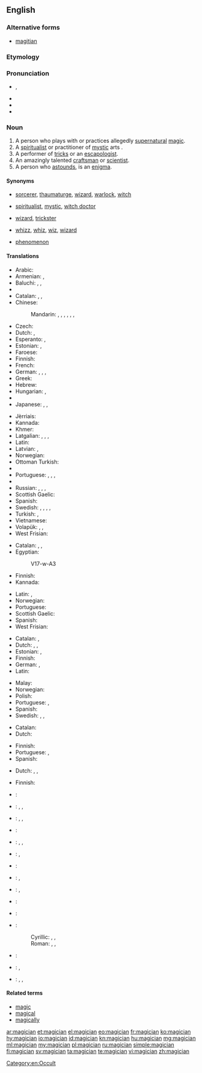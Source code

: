 ==English==
{{wikipedia}}

===Alternative forms===
* [[magitian]] {{qualifier|obsolete}}

===Etymology===
{{suffix|magic|ian}}<!--not from another language?-->

===Pronunciation===
* {{IPA|/məˈdʒɪʃən/}}, {{X-SAMPA|/m@"dZIS@n/}}
* {{audio|En-us-magician.ogg|Audio (US)}}
* {{hyphenation|ma|gi|cian}}
* {{rhymes|ɪʃən}}

===Noun===
{{en-noun}}

# A person who plays with or practices allegedly [[supernatural]] [[magic]].
# A [[spiritualist]] or practitioner of [[mystic]] arts {{qualifier|often derogatory}}.
# A performer of [[tricks]] or an [[escapologist]].
# An amazingly talented [[craftsman]] or [[scientist]].
# A person who [[astound]]s, is an [[enigma]].

====Synonyms====
* {{sense|practitioner of alledgedly supernatural magic}} [[sorcerer]], [[thaumaturge]], [[wizard]], [[warlock]], [[witch]]
* {{sense|spiritualist or practitioner of mystic arts}} [[spiritualist]], [[mystic]], [[witch doctor]]
* {{sense|performer of tricks}} [[wizard]], [[trickster]]
* {{sense|talented craftsman or scientist}} [[whizz]], [[whiz]], [[wiz]], [[wizard]]
* {{sense|person who astounds, is an enigma}} [[phenomenon]]

====Translations====
{{trans-top|practitioner of allegedly supernatural magic}}
* Arabic: {{t-|ar|ساحر|m|tr=sāḥir}}
* Armenian: {{t-|hy|կախարդ|tr=kaxard}}, {{t-|hy|վհուկ|tr=vhuk}}
* Baluchi: {{tø|bal|سحرگو|tr=sahargo}}, {{tø|bal|جادوگر}}, {{tø|bal|سحر کنوخ|tr=sihr kanox}}
* {{trreq|bg}}
* Catalan: {{t-|ca|mag|m}}, {{t-|ca|màgic|m}}, {{t-|ca|fetiller|m}}
* Chinese:
*: Mandarin: {{t|cmn|巫師|sc=Hani}}, {{t|cmn|巫师|tr=wūshī|sc=Hani}}, {{t-|cmn|覡|sc=Hani}}, {{t-|cmn|觋|tr=xí|sc=Hani}}, {{t|cmn|魔術師|sc=Hani}}, {{t|cmn|魔术师|tr=móshùshī|sc=Hani}}, {{t|cmn|妖人|tr=yāorén|sc=Hani}}
* Czech: {{t-|cs|kouzelník|m}}
* Dutch: {{t+|nl|tovenaar|m}}, {{t-|nl|magiër|m}}
* Esperanto: {{t-|eo|iluziisto}}, {{t-|eo|sorĉisto}}
* Estonian: {{t|et|maag}}, {{t|et|võlur}}
* Faroese: {{t|fo|gandakallur|m}}
* Finnish: {{t+|fi|taikuri}}
* French: {{t+|fr|magicien|m}}
* German: {{t+|de|Magier|m}}, {{t+|de|Zauberer|m}}, {{t+|de|Magierin|f}}, {{t+|de|Zauberin|f}}
* Greek: {{t+|el|μάγος|m|tr=mágos}}
* Hebrew: {{t+|he|קוסם|m|tr=kosem}}
* Hungarian: {{t-|hu|mágus}}, {{t+|hu|bűvész}}
* {{trreq|it}}
* Japanese: {{t-|ja|魔法使い|tr=まほうつかい, mahō tsukai}}, {{t-|ja|魔術師|tr=まじゅつし, majutsushi}}, {{t-|ja|魔人|tr= まじん, majin|sc=Jpan}}
{{trans-mid}}
* Jèrriais: {{tø|roa-jer|magicien|m}}
* Kannada: {{t+|kn|ಮಾಂತ್ರಿಕ|sc=Knda}}
* Khmer: {{t-|km|មនុស្សចេះឆ|tr=mɔnuh ceh cʰɑɑ|sc=Khmr}}
* Latgalian: {{tø|ltg|būrs|m}}, {{tø|ltg|būre|f}}, {{tø|ltg|ragaņs|m}}, {{tø|ltg|ragane|f}}
* Latin: {{t-|la|magus}}
* Latvian: {{t-|lv|burvis|m}}, {{t-|lv|burve|f}}
* Norwegian: {{t-|no|magiker|m}}
* Ottoman Turkish: {{tø|ota|سحرباز|tr=sihrbâz|sc=ota-Arab}}
* {{trreq|pl}}
* Portuguese: {{t|pt|mago|m}}, {{t|pt|bruxo|m}}, {{t|pt|mágico|m}}, {{t|pt|feiticeiro|m}}
* {{trreq|ro}}
* Russian: {{t+|ru|волшебник|m|tr=volšébnik}}, {{t+|ru|колдун|m|tr=koldún}}, {{t+|ru|маг|m|tr=mag}}, {{t+|ru|чародей|m|tr=čarodéj}}
* Scottish Gaelic: {{t-|gd|draoidh|m}}
* Spanish: {{t|es|mago|m}}
* Swedish: {{t|sv|trollkarl|m}}, {{t|sv|trollkäring|f}}, {{t|sv|trollkona|f}}, {{t|sv|trollpacka|f}}, {{t|sv|trollgubbe|m}}
* Turkish: {{t+|tr|sihirbaz}}, {{t+|tr|büyücü}}
* Vietnamese: {{t+|vi|phù thủy}}
* Volapük: {{qualifier|male or female}} {{t+|vo|magivan}}, {{qualifier|male}} {{t-|vo|himagivan}}, {{qualifier|female}} {{t+|vo|jimagivan}}
* West Frisian: {{t-|fy|tsjoender|c}}
{{trans-bottom}}

{{trans-top|spiritualist or practitioner of mystic arts}}
* Catalan: {{t-|ca|mag|m}}, {{t-|ca|màgic|m}}, {{t-|ca|fetiller|m}}
* Egyptian: {{tø|egy|zȝw|sc=Egyp}}
*: <hiero>V17-w-A3</hiero>
* Finnish: {{t+|fi|mystikko}}
* Kannada: {{t+|kn|ಮಾಂತ್ರಿಕ|sc=Knda}}
{{trans-mid}}
* Latin: {{t-|la|magus}}, {{t-|la|mysticus}}
* Norwegian: {{t-|no|trollmann|m}}
* Portuguese: {{t|pt|feiticeiro|m}}
* Scottish Gaelic: {{t-|gd|draoidh|m}}
* Spanish: {{t|es|mago|m}}
* West Frisian: {{t-|fy|tsjoender|c}}
{{trans-bottom}}

{{trans-top|performer of tricks}}
* Catalan: {{t-|ca|mag|m}}, {{t-|ca|màgic|m}}
* Dutch: {{t+|nl|goochelaar|m}}, {{t|nl|illusionist|m}}, {{t|nl|magiër|m}}
* Estonian: {{t|et|mustkunstnik}}, {{t|et|illusionist}}
* Finnish: {{t-|fi|illusionisti}}
* German: {{t+|de|Magier|m}}, {{t-|de|Zauberkünstler|m}}
* Latin: {{t-|la|magus}}
{{trans-mid}}
* Malay: {{t-|ms|ahli silap mata}}
* Norwegian: {{t-|no|tryllekunstner|m}}
* Polish: {{t-|pl|magik|m}}
* Portuguese: {{t+|pt|mágico|m}}, {{t+|pt|ilusionista}}
* Spanish: {{t|es|mago|m}}
* Swedish: {{t|sv|magiker|c}}, {{t|sv|trollkonstnär|c}}, {{t|sv|trollkarl|m}}
{{trans-bottom}}

{{trans-top|amazingly talented craftsman or scientist}}
* Catalan: {{t-|ca|mag|m}}
* Dutch: {{t+|nl|tovenaar|m}}
{{trans-mid}}
* Finnish: {{t+|fi|velho}}
* Portuguese: {{t|pt|mago|m}}, {{t|pt|fenômeno|m}}
* Spanish: {{t|es|fenómeno|m}}
{{trans-bottom}}

{{trans-top|person who astounds, is an enigma}}
* Dutch: {{t|nl|goochelaar|m}}, {{t|nl|tovenaar|m}}, {{t|nl|magiër|m}}
{{trans-mid}}
* Finnish: {{t+|fi|ilmiö}}
{{trans-bottom}}

{{checktrans-top}}
* {{ttbc|ban}}: {{t|ban|balian}}
* {{ttbc|sh}}: {{t|sh|mađioničar|m}}, {{t|sh|čarobnjak|m}}, {{t|sh|čarobnica|f}}
* {{ttbc|br}}: {{t|br|strobineller|m}}, {{t|br|majisian|m}}, {{t|br|hudour|m}}
* {{ttbc|cmn}}: {{t|cmn|魔术家|tr=mó shù jiā|sc=Hani}}
* {{ttbc|fr}}: {{t|fr|magicien|m}}, {{qualifier|1}} {{t|fr|magicienne|f}}, {{t|fr|sorcier|m}}
* {{ttbc|de}}: {{t|de|Magier|m}}, {{t|de|Zauberer|m}}
* {{ttbc|id}}: {{t|id|dukun}}
* {{ttbc|is}}: {{t|is|töframaður|m}}, {{t|is|galdramaður|m}}
* {{ttbc|it}}: {{t|it|mago|m}}, {{qualifier|1}} {{t|it|maga|f}}
* {{ttbc|la}}: {{t|la|magus|m}}
{{trans-mid}}
* {{ttbc|ang}}: {{t|ang|wicca|malt=wiċċa|sc=Latinx}}
* {{ttbc|sh}}:
*: Cyrillic: {{t|sh|мађионичар|m|sc=Cyrl}}, {{t|sh|чаробњак|m|sc=Cyrl}}, {{t|sh|чаробница|f|sc=Cyrl}}
*: Roman: {{t|sh|mađioničar|m}}, {{t|sh|čarobnjak|m}}, {{t|sh|čarobnica|f}}
* {{ttbc|sl}}: {{t|sl|čarodejník|m}}
* {{ttbc|es}}: {{t+|es|mago|m}}, {{t-|es|hechicero|m}}
* {{ttbc|te}}: {{t-|te|ఐంద్రజాలికుడు|tr=aiMdrajaalikuDu}}, {{t+|te|ఇంద్రజాలికుడు|tr=iMdrajaalikuDu}}, {{t-|te|మంత్రగాడు|tr=maMtragaaDu}}
{{trans-bottom}}

====Related terms====
* [[magic]]
* [[magical]]
* [[magically]]

[[Category:en:Occult]]

[[ar:magician]]
[[et:magician]]
[[el:magician]]
[[eo:magician]]
[[fr:magician]]
[[ko:magician]]
[[hy:magician]]
[[io:magician]]
[[id:magician]]
[[kn:magician]]
[[hu:magician]]
[[mg:magician]]
[[ml:magician]]
[[my:magician]]
[[pl:magician]]
[[ru:magician]]
[[simple:magician]]
[[fi:magician]]
[[sv:magician]]
[[ta:magician]]
[[te:magician]]
[[vi:magician]]
[[zh:magician]]